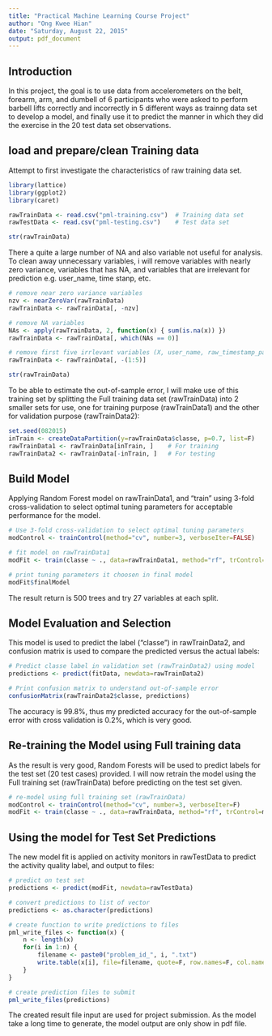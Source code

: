 ```yaml
---
title: "Practical Machine Learning Course Project"
author: "Ong Kwee Hian"
date: "Saturday, August 22, 2015"
output: pdf_document
---
```



## Introduction
In this project, the goal is to use data from accelerometers on the belt, forearm, arm, and dumbell of 6 participants who were asked to perform barbell lifts correctly and incorrectly in 5 different ways as trainng data set to develop a model, and finally use it to predict the manner in which they did the exercise in the 20 test data set observations.

## load and prepare/clean Training data 

Attempt to first investigate the characteristics of raw training data set.
```r
library(lattice)
library(ggplot2)
library(caret)

rawTrainData <- read.csv("pml-training.csv")  # Training data set
rawTestData <- read.csv("pml-testing.csv")    # Test data set

str(rawTrainData)
```
There a quite a large number of NA and also variable not useful for analysis. To clean away unnecessary variables, i will remove variables with nearly zero variance, variables that has NA, and variables that are irrelevant for prediction e.g. user_name, time stanp, etc. 
```r
# remove near zero variance variables
nzv <- nearZeroVar(rawTrainData)
rawTrainData <- rawTrainData[, -nzv]

# remove NA variables
NAs <- apply(rawTrainData, 2, function(x) { sum(is.na(x)) })
rawTrainData <- rawTrainData[, which(NAs == 0)]

# remove first five irrlevant variables (X, user_name, raw_timestamp_part_1, raw_timestamp_part_2, cvtd_timestamp)
rawTrainData <- rawTrainData[, -(1:5)]

str(rawTrainData)
```

To be able to estimate the out-of-sample error, I will make use of this training set by splitting the Full training data set (rawTrainData) into 2 smaller sets for use, one for training purpose (rawTrainData1) and the other for validation purpose (rawTrainData2):

```r
set.seed(082015)
inTrain <- createDataPartition(y=rawTrainData$classe, p=0.7, list=F)
rawTrainData1 <- rawTrainData[inTrain, ]    # For training
rawTrainData2 <- rawTrainData[-inTrain, ]   # For testing
```

## Build Model 

Applying Random Forest model on rawTrainData1, and "train" using 3-fold cross-validation to select optimal tuning parameters for acceptable performance for the model.

```r
# Use 3-fold cross-validation to select optimal tuning parameters
modControl <- trainControl(method="cv", number=3, verboseIter=FALSE)

# fit model on rawTrainData1
modFit <- train(classe ~ ., data=rawTrainData1, method="rf", trControl=modControl)

# print tuning parameters it choosen in final model
modFit$finalModel
```

The result return is 500 trees and try 27 variables at each split.

## Model Evaluation and Selection

This model is used to predict the label ("classe") in rawTrainData2, and confusion matrix is used to compare the predicted versus the actual labels:

```r
# Predict classe label in validation set (rawTrainData2) using model
predictions <- predict(fitData, newdata=rawTrainData2)

# Print confusion matrix to understand out-of-sample error
confusionMatrix(rawTrainData2$classe, predictions)
```

The accuracy is 99.8%, thus my predicted accuracy for the out-of-sample error with cross validation is 0.2%, which is very good.



## Re-training the Model using Full training data

As the result is very good, Random Forests will be used to predict labels for the test set (20 test cases) provided. I will now retrain the model using the Full training set (rawTrainData) before predicting on the test set given. 

```r
# re-model using full training set (rawTrainData)
modControl <- trainControl(method="cv", number=3, verboseIter=F)
modFit <- train(classe ~ ., data=rawTrainData, method="rf", trControl=modControl)
```

## Using the model for Test Set Predictions

The new model fit is applied on activity monitors in rawTestData to predict the activity quality label, and output to files:

```r
# predict on test set
predictions <- predict(modFit, newdata=rawTestData)

# convert predictions to list of vector
predictions <- as.character(predictions)

# create function to write predictions to files
pml_write_files <- function(x) {
    n <- length(x)
    for(i in 1:n) {
        filename <- paste0("problem_id_", i, ".txt")
        write.table(x[i], file=filename, quote=F, row.names=F, col.names=F)
    }
}

# create prediction files to submit
pml_write_files(predictions)
```

The created  result file input are used for project submission.
As the model take a long time to generate, the model output are only show in pdf file.

